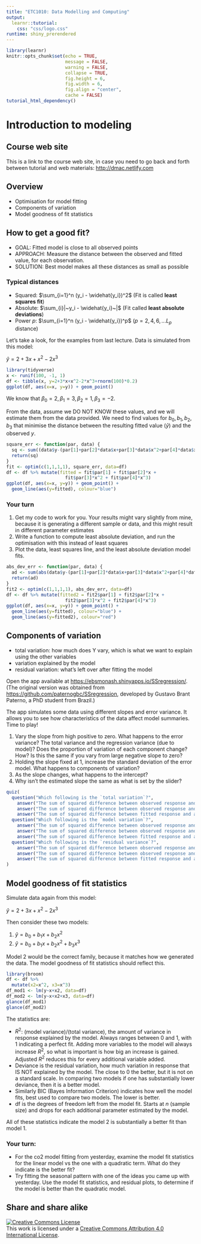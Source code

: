 ```yaml
---
title: "ETC1010: Data Modelling and Computing"
output: 
  learnr::tutorial:
    css: "css/logo.css"
runtime: shiny_prerendered
---
```


```r
library(learnr)
knitr::opts_chunk$set(echo = TRUE,   
                      message = FALSE,
                      warning = FALSE,
                      collapse = TRUE,
                      fig.height = 6,
                      fig.width = 6,
                      fig.align = "center",
                      cache = FALSE)
tutorial_html_dependency()
```

# Introduction to modeling

## Course web site

This is a link to the course web site, in case you need to go back and forth between tutorial and web materials: [http://dmac.netlify.com](http://dmac.netlify.com)

## Overview

- Optimisation for model fitting
- Components of variation
- Model goodness of fit statistics

## How to get a good fit?

- GOAL: Fitted model is close to all observed points
- APPROACH: Measure the distance between the observed and fitted value, for each observation. 
- SOLUTION: Best model makes all these distances as small as possible

### Typical distances

- Squared: $\sum_{i=1}^n (y_i - \widehat{y_i})^2$ (Fit is called **least squares fit**)
- Absolute: $\sum_{i}|~y_i - \widehat{y_i}~|$ (Fit called **least absolute deviations**)
- Power $p$: $\sum_{i=1}^n (y_i - \widehat{y_i})^p$ ($p=2,4,6,... L_p$ distance)

Let's take a look, for the examples from last lecture. Data is simulated from this model:

$\widehat{y}=2+3x+x^2-2x^3$

```r
library(tidyverse)
x <- runif(100, -1, 1)
df <- tibble(x, y=2+3*x+x^2-2*x^3+rnorm(100)*0.2)
ggplot(df, aes(x=x, y=y)) + geom_point()
```

We know that $\beta_0=2, \beta_1=3, \beta_2=1, \beta_3=-2$. 

From the data, assume we DO NOT KNOW these values, and we will estimate them from the data provided. We need to find values for $b_0, b_1, b_2, b_3$ that minimise the distance between the resulting fitted value ($\widehat{y}$) and the observed $y$.

```r
square_err <- function(par, data) {
  sq <- sum((data$y-(par[1]+par[2]*data$x+par[3]*data$x^2+par[4]*data$x^3))^2)
  return(sq)
}
fit <- optim(c(1,1,1,1), square_err, data=df)
df <- df %>% mutate(fitted = fit$par[1] + fit$par[2]*x +
                      fit$par[3]*x^2 + fit$par[4]*x^3)
ggplot(df, aes(x=x, y=y)) + geom_point() +
  geom_line(aes(y=fitted), colour="blue") 
```

### Your turn

1. Get my code to work for you. Your results might vary slightly from mine, because it is generating a different sample or data, and this might result in different parameter estimates
2. Write a function to compute least absolute deviation, and run the optimisation with this instead of least squares
3. Plot the data, least squares line, and the least absolute deviation model fits.

```r
abs_dev_err <- function(par, data) {
  ad <- sum(abs(data$y-(par[1]+par[2]*data$x+par[3]*data$x^2+par[4]*data$x^3)))
  return(ad)
}
fit2 <- optim(c(1,1,1,1), abs_dev_err, data=df)
df <- df %>% mutate(fitted2 = fit2$par[1] + fit2$par[2]*x +
                      fit2$par[3]*x^2 + fit2$par[4]*x^3)
ggplot(df, aes(x=x, y=y)) + geom_point() +
  geom_line(aes(y=fitted), colour="blue") +
  geom_line(aes(y=fitted2), colour="red")
```

## Components of variation

- total variation: how much does Y vary, which is what we want to explain using the other variables
- variation explained by the model
- residual variation:  what's left over after fitting the model

Open the app available at [https://ebsmonash.shinyapps.io/SSregression/](https://ebsmonash.shinyapps.io/SSregression/). (The original version was obtained from [https://github.com/paternogbc/SSregression](https://github.com/paternogbc/SSregression), developed by Gustavo Brant Paterno, a PhD student from Brazil.)

The app simulates some data using different slopes and error variance. It allows you to see how characteristics of the data affect model summaries. Time to play!

1. Vary the slope from high positive to zero. What happens to the error variance? The total variance and the regression variance (due to model)? Does the proportion of variation of each component change? How? Is this the same if you vary from large negative slope to zero?
2. Holding the slope fixed at 1, increase the standard deviation of the error model. What happens to components of variation?
3. As the slope changes, what happens to the intercept?
4. Why isn't the estimated slope the same as what is set by the slider?

```r
quiz(
  question("Which following is the `total variation`?",
    answer("The sum of squared difference between observed response and fitted values."),
    answer("The sum of squared difference between observed response and average response.", correct = TRUE),
    answer("The sum of squared difference between fitted response and average response.")),
  question("Which following is the `model variation`?",
    answer("The sum of squared difference between observed response and fitted values."),
    answer("The sum of squared difference between observed response and average response."),
    answer("The sum of squared difference between fitted response and average response.", correct = TRUE)), 
  question("Which following is the `residual variance`?",
    answer("The sum of squared difference between observed response and fitted values.", correct = TRUE),
    answer("The sum of squared difference between observed response and average response."),
    answer("The sum of squared difference between fitted response and average response."))
)
```

## Model goodness of fit statistics

Simulate data again from this model:

$\widehat{y}=2+3x+x^2-2x^3$

Then consider these two models:

1. $\widehat{y}=b_0+b_1x+b_2x^2$
2. $\widehat{y}=b_0+b_1x+b_2x^2+b_3x^3$

Model 2 would be the correct family, because it matches how we generated the data. The model goodness of fit statistics should reflect this.

```r
library(broom)
df <- df %>%
  mutate(x2=x^2, x3=x^3)
df_mod1 <- lm(y~x+x2, data=df)
df_mod2 <- lm(y~x+x2+x3, data=df)
glance(df_mod1)
glance(df_mod2)
```

The statistics are:

- $R^2$: (model variance)/(total variance), the amount of variance in response explained by the model. Always ranges between 0 and 1, with 1 indicating a perfect fit. Adding more variables to the model will always increase $R^2$, so what is important is how big an increase is gained. Adjusted $R^2$ reduces this for every additional variable added. 
- Deviance is the residual variation, how much variation in response that IS NOT explained by the model. The close to 0 the better, but it is not on a standard scale. In comparing two models if one has substantially lower deviance, then it is a better model.
- Similarly BIC (Bayes Information Criterion) indicates how well the model fits, best used to compare two models. The lower is better.
- df is the degrees of freedom left from the model fit. Starts at $n$ (sample size) and drops for each additional parameter estimated by the model. 

All of these statistics indicate the model 2 is substantially a better fit than model 1.

### Your turn:

- For the co2 model fitting from yesterday, examine the model fit statistics for the linear model vs the one with a quadratic term. What do they indicate is the better fit?
- Try fitting the seasonal pattern with one of the ideas you came up with yesterday. Use the model fit statistics, and residual plots, to determine if the model is better than the quadratic model.

<!--
- Diagnostics
- Inference
- Optimisation
-->




<!--

By optimisation, of $\sum_i (y_i-(b_0+b_1x_{i1}+\dots +b_px_{ip}))^2$, we found the line of best fit, and parameter estimates $(b_0, b_1, \dots, b_p, \hat{\sigma})$ for the "true" (population) model. 

For a simple linear model (one explanatory variable),

$$b_1 = r \frac{s_y}{s_y}$$ 

is the *slope*

$$b_0 = \bar{y} - b_1 \bar{x}$$
is the *intercept*, and

$$\mbox{MSE} = \frac{1}{n}\sum_{i=1}^{n} (y_i - (b_0+b_1x_{i1}+\dots +b_px_{ip}))^2$$ 

is an estimate of $\sigma^2$, and also called the *mean squared error*.

### Normal residuals

The assumption is that $\varepsilon \sim N(0, \sigma^2)$ implies that 

$$y|x_1, \dots, x_p \sim N(b_0+b_1x_{1}+\dots +b_px_{p}, \sigma^2)$$

```r
set.seed(5)
b0 <- 15
b1 <- -2
e <- rnorm(100, 0, 0.5)
x <- sort(runif(100))
y <- b0 + b1*x + e
df <- data.frame(x, y, e)
#ggplot(df, aes(x, y)) + 
#  geom_point() +
#  geom_abline(intercept=b0, slope=b1)
norm_curves <- data.frame(x=seq(-1.5,1.5,0.1),
     e=dnorm(seq(-1.5,1.5,0.1), 0, 0.5)/10) 

ggplot(df, aes(x, y)) + 
  geom_point() +
  geom_abline(intercept=b0, slope=b1, colour="orange") + 
  geom_path(data=norm_curves, aes(x=0.5+e, y=x+14), colour="orange") + 
  geom_path(data=norm_curves, aes(x=0.25+e, y=x+14.5), colour="orange") + 
  geom_path(data=norm_curves, aes(x=0.75+e, y=x+13.5), colour="orange")
```

Regardless of the value of $x$ the distribution of points above and below the line should be the same, and symmetric. And as you get further form the line, there should be less points. 
-->

## Share and share alike

<a rel="license" href="http://creativecommons.org/licenses/by/4.0/"><img alt="Creative Commons License" style="border-width:0" src="https://i.creativecommons.org/l/by/4.0/88x31.png" /></a><br />This work is licensed under a <a rel="license" href="http://creativecommons.org/licenses/by/4.0/">Creative Commons Attribution 4.0 International License</a>.
